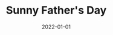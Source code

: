 ---
cover: "./father.PNG"
date: "2022-01-01"
title: "Sunny Father's Day"
defer: false
slug: "/father"
areas:
  -  .

---